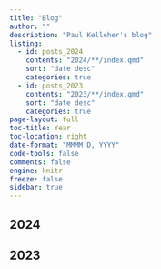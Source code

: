 ```yaml
---
title: "Blog"
author: ""
description: "Paul Kelleher's blog"
listing:
  - id: posts_2024
    contents: "2024/**/index.qmd"
    sort: "date desc"
    categories: true
  - id: posts_2023
    contents: "2023/**/index.qmd"
    sort: "date desc"
    categories: true
page-layout: full
toc-title: Year
toc-location: right
date-format: "MMMM D, YYYY"
code-tools: false
comments: false
engine: knitr
freeze: false
sidebar: true
---
```


## 2024

::: {#posts_2024}
:::

## 2023

::: {#posts_2023}
:::
